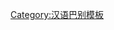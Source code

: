{{User language-3|zh-qd|此用户能以'''[[:Category:zh-qd-3 使用者|熟练]]'''的'''[[:Category:zh-qd 使用者|青岛话]]'''交流''。|青岛话|12|9}}<noinclude>[[Category:汉语巴别模板]]</noinclude>